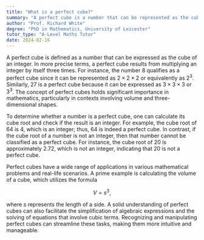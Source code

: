 ```yaml
---
title: "What is a perfect cube?"
summary: "A perfect cube is a number that can be represented as the cube of an integer."
author: "Prof. Richard White"
degree: "PhD in Mathematics, University of Leicester"
tutor_type: "A-Level Maths Tutor"
date: 2024-02-16
---
```


A perfect cube is defined as a number that can be expressed as the cube of an integer. In more precise terms, a perfect cube results from multiplying an integer by itself three times. For instance, the number $8$ qualifies as a perfect cube since it can be represented as $2 \times 2 \times 2$ or equivalently as $2^3$. Similarly, $27$ is a perfect cube because it can be expressed as $3 \times 3 \times 3$ or $3^3$. The concept of perfect cubes holds significant importance in mathematics, particularly in contexts involving volume and three-dimensional shapes.

To determine whether a number is a perfect cube, one can calculate its cube root and check if the result is an integer. For example, the cube root of $64$ is $4$, which is an integer; thus, $64$ is indeed a perfect cube. In contrast, if the cube root of a number is not an integer, then that number cannot be classified as a perfect cube. For instance, the cube root of $20$ is approximately $2.72$, which is not an integer, indicating that $20$ is not a perfect cube.

Perfect cubes have a wide range of applications in various mathematical problems and real-life scenarios. A prime example is calculating the volume of a cube, which utilizes the formula 

$$
V = s^3,
$$ 

where $s$ represents the length of a side. A solid understanding of perfect cubes can also facilitate the simplification of algebraic expressions and the solving of equations that involve cubic terms. Recognizing and manipulating perfect cubes can streamline these tasks, making them more intuitive and manageable.
    